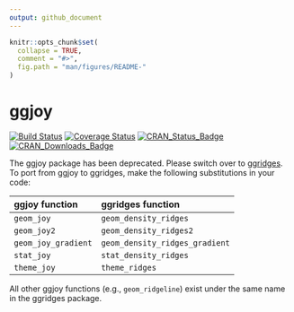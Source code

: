 ```yaml
---
output: github_document
---
```


<!-- README.md is generated from README.Rmd. Please edit that file -->

```r
knitr::opts_chunk$set(
  collapse = TRUE,
  comment = "#>",
  fig.path = "man/figures/README-"
)
```

# ggjoy

[![Build Status](https://travis-ci.org/clauswilke/ggjoy.svg?branch=master)](https://travis-ci.org/clauswilke/ggjoy)
[![Coverage Status](https://img.shields.io/codecov/c/github/clauswilke/ggjoy/master.svg)](https://codecov.io/github/clauswilke/ggjoy?branch=master)
[![CRAN_Status_Badge](http://www.r-pkg.org/badges/version/ggjoy)](https://CRAN.R-project.org/package=ggjoy)
[![CRAN_Downloads_Badge](http://cranlogs.r-pkg.org/badges/grand-total/ggjoy?color=brightgreen)](http://cranlogs.r-pkg.org/downloads/total/last-month/ggjoy)


The ggjoy package has been deprecated. Please switch over to [ggridges](https://CRAN.R-project.org/package=ggridges). To port from ggjoy to ggridges, make the following substitutions in your code:

|ggjoy function | ggridges function|
|:---|:---|
|`geom_joy`|`geom_density_ridges`|
|`geom_joy2`|`geom_density_ridges2`|
|`geom_joy_gradient`|`geom_density_ridges_gradient`|
|`stat_joy`|`stat_density_ridges`|
|`theme_joy`|`theme_ridges`|

All other ggjoy functions (e.g., `geom_ridgeline`) exist under the same name in the ggridges package.

